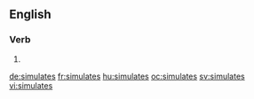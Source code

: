 
==English==

===Verb===
{{head|en}}

# {{en-third-person singular of|simulate}}

[[de:simulates]]
[[fr:simulates]]
[[hu:simulates]]
[[oc:simulates]]
[[sv:simulates]]
[[vi:simulates]]